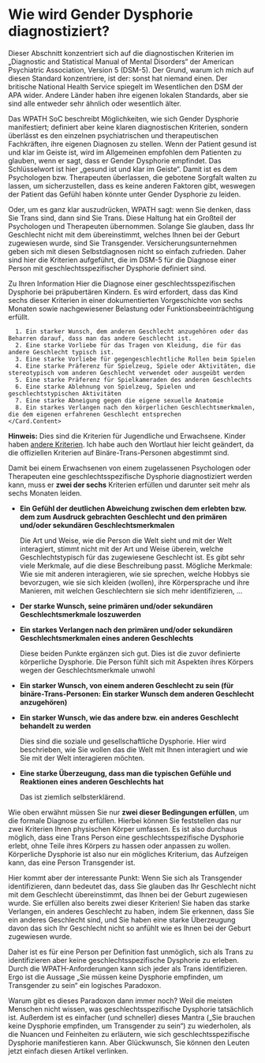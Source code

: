 
<PageMeta
  title="Wie wird Gender Dysphorie diagnostiziert?"
  linkTitle="Klinische Diagnosen"
  description="Es ist klinisch."
/>

<Disclaimer />

# Wie wird Gender Dysphorie diagnostiziert?

Dieser Abschnitt konzentriert sich auf die diagnostischen Kriterien im „Diagnostic and Statistical Manual of Mental Disorders“ der American Psychiatric Association, Version 5 (DSM-5). Der Grund, warum ich mich auf diesen Standard konzentriere, ist der: sonst hat niemand einen. Der britische National Health Service spiegelt im Wesentlichen den DSM der APA wider. Andere Länder haben ihre eigenen lokalen Standards, aber sie sind alle entweder sehr ähnlich oder wesentlich älter.

Das WPATH SoC beschreibt Möglichkeiten, wie sich Gender Dysphorie manifestiert; definiert aber keine klaren diagnostischen Kriterien, sondern überlässt es den einzelnen psychiatrischen und therapeutischen Fachkräften, ihre eigenen Diagnosen zu stellen. Wenn der Patient gesund ist und klar im Geiste ist, wird im Allgemeinen empfohlen dem Patienten zu glauben, wenn er sagt, dass er Gender Dysphorie empfindet. Das Schlüsselwort ist hier „gesund ist und klar im Geiste“. Damit ist es dem Psychologen bzw. Therapeuten überlassen, die gebotene Sorgfalt walten zu lassen, um sicherzustellen, dass es keine anderen Faktoren gibt, weswegen der Patient das Gefühl haben könnte unter Gender Dysphorie zu leiden.

Oder, um es ganz klar auszudrücken, WPATH sagt: wenn Sie denken, dass Sie Trans sind, dann sind Sie Trans. Diese Haltung hat ein Großteil der Psychologen und Therapeuten übernommen. Solange Sie glauben, dass Ihr Geschlecht nicht mit dem übereinstimmt, welches Ihnen bei der Geburt zugewiesen wurde, sind Sie Transgender. Versicherungsunternehmen geben sich mit diesen Selbstdiagnosen nicht so einfach zufrieden. Daher sind hier die Kriterien aufgeführt, die im DSM-5 für die Diagnose einer Person mit geschlechtsspezifischer Dysphorie definiert sind.

<Gutter>
  <Card>
    <Card.Header>Zu Ihren Information</Card.Header>
    <Card.Content>
      Hier die Diagnose einer geschlechtsspezifischen Dysphorie bei präpubertären Kindern. Es wird erfordert, dass das Kind sechs dieser Kriterien in einer dokumentierten Vorgeschichte von sechs Monaten sowie nachgewiesener Belastung oder Funktionsbeeinträchtigung erfüllt.

      1. Ein starker Wunsch, dem anderen Geschlecht anzugehören oder das Beharren darauf, dass man das andere Geschlecht ist.
      2. Eine starke Vorliebe für das Tragen von Kleidung, die für das andere Geschlecht typisch ist.
      3. Eine starke Vorliebe für gegengeschlechtliche Rollen beim Spielen
      4. Eine starke Präferenz für Spielzeug, Spiele oder Aktivitäten, die stereotypisch vom anderen Geschlecht verwendet oder ausgeübt werden
      5. Eine starke Präferenz für Spielkameraden des anderen Geschlechts
      6. Eine starke Ablehnung von Spielzeug, Spielen und geschlechtstypischen Aktivitäten
      7. Eine starke Abneigung gegen die eigene sexuelle Anatomie
      8. Ein starkes Verlangen nach den körperlichen Geschlechtsmerkmalen, die dem eigenen erfahrenen Geschlecht entsprechen
    </Card.Content>
  </Card>
</Gutter>

**Hinweis:** Dies sind die Kriterien für Jugendliche und Erwachsene. Kinder haben [andere Kriterien](https://www.psychiatry.org/patients-families/gender-dysphoria/what-is-gender-dysphoria). Ich habe auch den Wortlaut hier leicht geändert, da die offiziellen Kriterien auf Binäre-Trans-Personen abgestimmt sind.

Damit bei einem Erwachsenen von einem zugelassenen Psychologen oder Therapeuten eine geschlechtsspezifische Dysphorie diagnostiziert werden kann, muss er **zwei der sechs** Kriterien erfüllen und darunter seit mehr als sechs Monaten leiden.

- **Ein Gefühl der deutlichen Abweichung zwischen dem erlebten bzw. dem zum Ausdruck gebrachten Geschlecht und den primären und/oder sekundären Geschlechtsmerkmalen**

  Die Art und Weise, wie die Person die Welt sieht und mit der Welt interagiert, stimmt nicht mit der Art und Weise überein, welche Geschlechtstypisch für das zugewiesene Geschlecht ist. Es gibt sehr viele Merkmale, auf die diese Beschreibung passt. Mögliche Merkmale: Wie sie mit anderen interagieren, wie sie sprechen, welche Hobbys sie bevorzugen, wie sie sich kleiden (wollen), ihre Körpersprache und ihre Manieren, mit welchen Geschlechtern sie sich mehr identifizieren, …

- **Der starke Wunsch, seine primären und/oder sekundären Geschlechtsmerkmale loszuwerden**
- **Ein starkes Verlangen nach den primären und/oder sekundären Geschlechtsmerkmalen eines anderen Geschlechts**
  
  Diese beiden Punkte ergänzen sich gut. Dies ist die zuvor definierte körperliche Dysphorie. Die Person fühlt sich mit Aspekten ihres Körpers wegen der Geschlechtsmerkmale unwohl

- **Ein starker Wunsch, von einem anderen Geschlecht zu sein (für binäre-Trans-Personen: Ein starker Wunsch dem anderen Geschlecht anzugehören)**
- **Ein starker Wunsch, wie das andere bzw. ein anderes Geschlecht behandelt zu werden**

  Dies sind die soziale und gesellschaftliche Dysphorie. Hier wird beschrieben, wie Sie wollen das die Welt mit Ihnen interagiert und wie Sie mit der Welt interagieren möchten.

- **Eine starke Überzeugung, dass man die typischen Gefühle und Reaktionen eines anderen Geschlechts hat**

  Das ist ziemlich selbsterklärend.

Wie oben erwähnt müssen Sie nur **zwei dieser Bedingungen erfüllen**, um die formale Diagnose zu erfüllen. Hierbei können Sie feststellen das nur zwei Kriterien Ihren physischen Körper umfassen. Es ist also durchaus möglich, dass eine Trans Person eine geschlechtsspezifische Dysphorie erlebt, ohne Teile ihres Körpers zu hassen oder anpassen zu wollen. Körperliche Dysphorie ist also nur ein mögliches Kriterium, das Aufzeigen kann, das eine Person Transgender ist.

Hier kommt aber der interessante Punkt: Wenn Sie sich als Transgender identifizieren, dann bedeutet das, dass Sie glauben das Ihr Geschlecht nicht mit dem Geschlecht übereinstimmt, das Ihnen bei der Geburt zugewiesen wurde. Sie erfüllen also bereits zwei dieser Kriterien! Sie haben das starke Verlangen, ein anderes Geschlecht zu haben, indem Sie erkennen, dass Sie ein anderes Geschlecht sind, und Sie haben eine starke Überzeugung davon das sich Ihr Geschlecht nicht so anfühlt wie es Ihnen bei der Geburt zugewiesen wurde.

Daher ist es für eine Person per Definition fast unmöglich, sich als Trans zu identifizieren aber keine geschlechtsspezifische Dysphorie zu erleben. Durch die WPATH-Anforderungen kann sich jeder als Trans identifizieren. Ergo ist die Aussage „Sie müssen keine Dysphorie empfinden, um Transgender zu sein“ ein logisches Paradoxon.

Warum gibt es dieses Paradoxon dann immer noch? Weil die meisten Menschen nicht wissen, was geschlechtsspezifische Dysphorie tatsächlich ist. Außerdem ist es einfacher (und schneller) dieses Mantra („Sie brauchen keine Dysphorie empfinden, um Transgender zu sein“) zu wiederholen, als die Nuancen und Feinheiten zu erläutern, wie sich geschlechtsspezifische Dysphorie manifestieren kann. Aber Glückwunsch, Sie können den Leuten jetzt einfach diesen Artikel verlinken.
